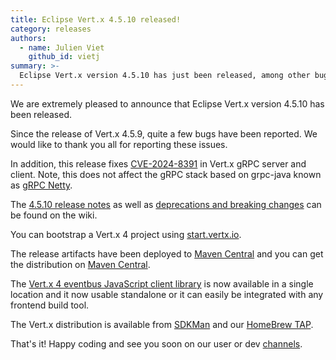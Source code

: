 ```yaml
---
title: Eclipse Vert.x 4.5.10 released!
category: releases
authors:
  - name: Julien Viet
    github_id: vietj
summary: >-
  Eclipse Vert.x version 4.5.10 has just been released, among other bugs, it fixes CVE-2024-8391
---
```


We are extremely pleased to announce that Eclipse Vert.x version 4.5.10 has been released.

Since the release of Vert.x 4.5.9, quite a few bugs have been reported. We would like to thank you all for reporting these issues.

In addition, this release fixes [CVE-2024-8391](https://github.com/eclipse-vertx/vertx-grpc/issues/113) in Vert.x gRPC server and client.
Note, this does not affect the gRPC stack based on grpc-java known as [gRPC Netty](https://vertx.io/docs/vertx-grpc-netty/java/).

The [4.5.10 release notes](https://github.com/vert-x3/wiki/wiki/4.5.10-Release-Notes) as well as
[deprecations and breaking changes](https://github.com/vert-x3/wiki/wiki/4.5.9-Deprecations-and-breaking-changes)
can be found on the wiki.

You can bootstrap a Vert.x 4 project using [start.vertx.io](https://start.vertx.io).

The release artifacts have been deployed to [Maven Central](https://search.maven.org/search?q=g:io.vertx%20AND%20v:4.5.10) and
you can get the distribution on [Maven Central](https://repo1.maven.org/maven2/io/vertx/vertx-stack-manager/4.5.10/).

The [Vert.x 4 eventbus JavaScript client library](https://www.npmjs.com/package/@vertx/eventbus-bridge-client.js) is now available
in a single location and it now usable standalone or it can easily be integrated with any frontend build tool.

The Vert.x distribution is available from [SDKMan](https://sdkman.io) and our
[HomeBrew TAP](https://github.com/vertx-distrib/homebrew-tap).

That's it! Happy coding and see you soon on our user or dev [channels](https://vertx.io/channels).
